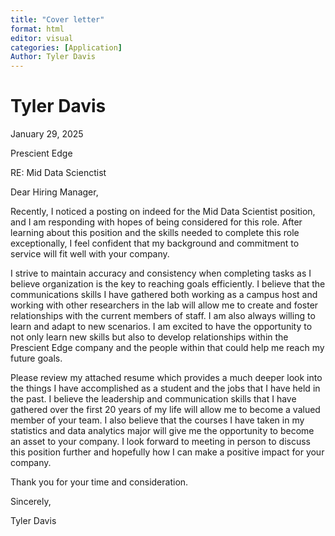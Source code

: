 ```yaml
---
title: "Cover letter"
format: html
editor: visual
categories: [Application]
Author: Tyler Davis
---
```


# Tyler Davis

January 29, 2025

Prescient Edge

RE: Mid Data Scienctist

Dear Hiring Manager,

Recently, I noticed a posting on indeed for the Mid Data Scientist position, and I am responding with hopes of being considered for this role. After learning about this position and the skills needed to complete this role exceptionally, I feel confident that my background and commitment to service will fit well with your company.

I strive to maintain accuracy and consistency when completing tasks as I believe organization is the key to reaching goals efficiently. I believe that the communications skills I have gathered both working as a campus host and working with other researchers in the lab will allow me to create and foster relationships with the current members of staff. I am also always willing to learn and adapt to new scenarios. I am excited to have the opportunity to not only learn new skills but also to develop relationships within the Prescient Edge company and the people within that could help me reach my future goals.

Please review my attached resume which provides a much deeper look into the things I have accomplished as a student and the jobs that I have held in the past. I believe the leadership and communication skills that I have gathered over the first 20 years of my life will allow me to become a valued member of your team. I also believe that the courses I have taken in my statistics and data analytics major will give me the opportunity to become an asset to your company. I look forward to meeting in person to discuss this position further and hopefully how I can make a positive impact for your company.

Thank you for your time and consideration.

Sincerely,

Tyler Davis
